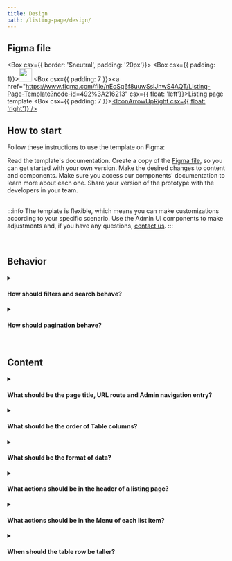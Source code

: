 ```yaml
---
title: Design
path: /listing-page/design/
---
```




## Figma file

<Box csx={{ border: '$neutral', padding: '20px'}}>
  <Columns>
    <Column units={0.5}>
      <Box csx={{ padding: 1}}><a href="https://www.figma.com/file/nEoSg6f8uuwSslJhwS4AQT/Listing-Page-Template?node-id=492%3A216213"><img src="https://user-images.githubusercontent.com/77292838/190273217-c19158d0-f00c-4dda-9a03-42e124f85dc5.png" width="30em"></img></a></Box>
    </Column>
    <Column units={10.5}>
      <Box csx={{ padding: 7 }}><a href="https://www.figma.com/file/nEoSg6f8uuwSslJhwS4AQT/Listing-Page-Template?node-id=492%3A216213" csx={{ float: 'left'}}>Listing page template</a></Box>
    </Column>
    <Column units={1}>
      <Box csx={{ padding: 7 }}><a href="https://www.figma.com/file/nEoSg6f8uuwSslJhwS4AQT/Listing-Page-Template?node-id=492%3A216213"><IconArrowUpRight csx={{ float: 'right'}} /></a></Box>
    </Column>
  </Columns>
</Box>


## How to start

Follow these instructions to use the template on Figma:

<OrderedList>
  <OrderedListItem>
    Read the template's documentation.
  </OrderedListItem>
  <OrderedListItem>
    Create a copy of the <a href="https://www.figma.com/file/nEoSg6f8uuwSslJhwS4AQT/Listing-Page-Template?node-id=492%3A216213">Figma file</a>, so you can get started with your own version.
  </OrderedListItem>
  <OrderedListItem>
Make the desired changes to content and components. Make sure you access our components' documentation to learn more about each one.
  </OrderedListItem>
  <OrderedListItem>
    Share your version of the prototype with the developers in your team.
  </OrderedListItem>
</OrderedList>

<br />
<br />

:::info
The template is flexible, which means you can make customizations according to your specific scenario. Use the Admin UI components to make adjustments and, if you have any questions, [contact us](https://admin-ui.vercel.app/documentation/introduction/contact-us).
:::

<br />

## Behavior

<details>
  <summary><h4>How should filters and search behave?</h4></summary>
  <div>
    <ul>
        <li>Order filters by their usage but keep those with predefined values first.</li>
        <li>Support searching for all list properties that users expect, so as not to require instructions.</li>
        <li>Add query parameters, such as search query and sort order, to the URL so users can bookmark and share their view with others.</li>
        <li>Go to the the <a href="https://admin-ui.vercel.app/components/data-view">DataView</a> documentation for more details.</li>
    </ul>
  </div>
</details>

<details>
  <summary><h4>How should pagination behave?</h4></summary>
  <div>
    <ul>
      <li>Retrieve list items for the previous or next page starting from the set of items currently being viewed.</li>
      <li>Update list items only upon user action, such as changing the filters or pressing a refresh button.</li>
      <li>Go to the the <a href="https://admin-ui.vercel.app/components/data-view">DataView</a> documentation for more details.</li>
    </ul>
  </div>
</details>

<br />

## Content

<details>
  <summary><h4>What should be the page title, URL route and Admin navigation entry?</h4></summary>
  <div>
    <ul>
        <li>Include the name of the object that is being listed in the page title, URL route and Admin navigation entry.</li>
        <li>Use only nouns in the plural form and in title case, such as <em>Products</em> and <em>Orders</em>.</li>
        <li>Do not add a prefix, such as <em>All Products</em>, or a suffix, such as <em>Orders listing</em>.</li>
    </ul>
  </div>
</details>

<details>
  <summary><h4>What should be the order of Table columns?</h4></summary>
  <div>
    <ul>
        <li>Position properties that identify list items first, such as <em>Name</em> and <em>ID</em>.</li>
        <li>Position the Menu as the last column and immediately before it a tag with the item’s status, when it exists.</li>
    </ul>
  </div>
</details>

<details>
  <summary><h4>What should be the format of data?</h4></summary>
    <p>Dates and values should be in the most common format according to each location. Go to the <a href="https://admin-ui.vercel.app/components/table">Table documentation</a> to learn more about our patterns.</p>
</details>

<details>
  <summary><h4>What actions should be in the header of a listing page?</h4></summary>
  <div>
    <ul>
        <li>Lists of objects should include a primary action to create items with the name of the listed object, such as <em>Create product</em>.</li>
        <li>Lists of records should not include any actions in their header.</li>
    </ul>
  </div>
</details>

<details>
  <summary><h4>What actions should be in the Menu of each list item?</h4></summary>
  <div>
    <p>The <a href="https://admin-ui.vercel.app/components/table">Menu</a> should include actions related to the list item globally, also present in the header of its internal page, such as <em>Duplicate</em> and <em>Export</em>. It should also include a copy button next to frequently copied data.</p>
  </div>
</details>


<details>
  <summary><h4>When should the table row be taller?</h4></summary>
  <div>
    <p>The table row height should only be taller when there is content that occupies the additional space. It is not recommended to customize the table row height for aesthetic and standardization reasons.</p>
  </div>
</details>
